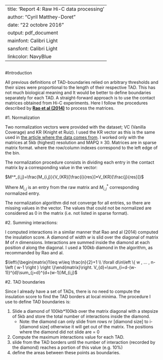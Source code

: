 
---
title: 'Report 4: Raw Hi-C data processing'
author: "Cyril Matthey-Doret"
date: "22 octobre 2016"
output: pdf_document
mainfont: Calibri Light
sansfont: Calibri Light
linkcolor: NavyBlue
---


```r
```




#Introduction

All previous definitions of TAD-boundaries relied on arbitrary thresholds and their sizes were proportional to the length of their respective TAD. This has not much biological meaning and It would be better to define boundaries separately for each TAD. A straight-forward approach is to use the contact matrices obtained from Hi-C experiments\footnote{Matrices used are from the GSE63525 GM12878 primary intrachromosomal contact matrices dataset}. Here I follow the procedures described by [__Rao et al (2014)__](https://www.ncbi.nlm.nih.gov/geo/query/acc.cgi?acc=GSE63525) to process the matrices.

#1. Normalization

Two normalization vectors were provided with the dataset; VC (Vanilla Coverage) and KR (Knight et Ruiz). I used the KR vector as this is the same used in [the article where the data comes from](http://www.cell.com/abstract/S0092-8674(14)01497-4). I worked only with the matrices at 5kb (highest) resolution and MAPQ $\geq$ 30. Matrices are in sparse matrix format. where the row/column indexes correspond to the left edge of the bin.

The normalization procedure consists in dividing each entry in the contact matrix by a corresponding value in the vector:

$M^*_{i,j}=\frac{M_{i,j}}{V_{KR}[\frac{i}{res}]*V_{KR}[\frac{j}{res}]}$

Where $M_{i,j}$ is an entry from the raw matrix and $M^*_{i,j}$ corresponding normalized entry.

The normalization algorithm did not converge for all entries, so there are missing values in the vector. The values that could not be normalized are considered as 0 in the matrix (i.e. not listed in sparse format).

#2. Summing interactions:

I computed interactions in a similar manner that Rao and al (2014) computed the insulation score. A diamond of width _w_ is slid over the diagonal of matrix _M_ of _n_ dimensions. Interactions are summed inside the diamond at each position _d_ along the diagonal. I used a 100kb diamond in the algorithm, as recommanded by Rao and al.

$\left\{\begin{matrix}1\leq w\leq \frac{n}{2}+1 \\ \forall d\in\left \{ w , ... , n-\left ( w-1 \right ) \right \}\end{matrix}\right. V_{d}=\sum_{i=d-(w-1)}^{d}\sum_{j=d}^{d+(w-1)}M_{i,j}$


#2. TAD boundaries

Since I already have a set of TADs, there is no need to compute the insulation score to find the TAD borders at local minima. The procedure I use to define TAD boundaries is:

1. Slide a diamond of 100kb*100kb over the matrix diagonal with a stepsize of 5kb and store the total number of interactions inside the diamond.
    + Note: the diamond can only slide from rows nr [diamond size] to i-[diamond size] otherwise it will get out of the matrix. The positions where the diamond did not slide are = 0
2. Compute the maximum interactions value for each TAD.
3. slide from the TAD borders until the number of interaction (recorded by the diamond) reaches a portion of this value (e.g. 10%)
4. define the areas between these points as boundaries.



```r
```